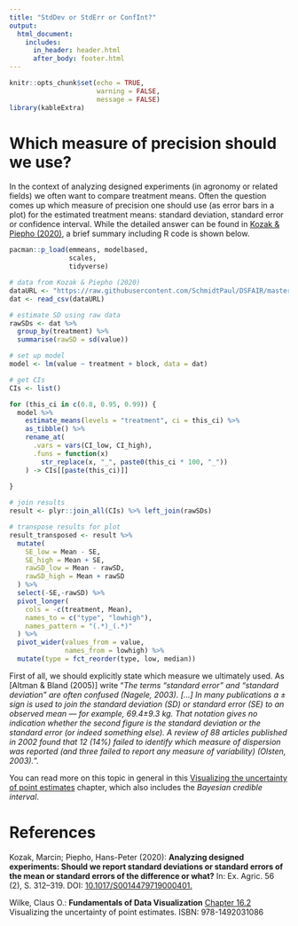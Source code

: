 ```yaml
---
title: "StdDev or StdErr or ConfInt?"
output: 
  html_document:
    includes:
      in_header: header.html
      after_body: footer.html		
---
```


```r
knitr::opts_chunk$set(echo = TRUE,
                      warning = FALSE,
                      message = FALSE)
library(kableExtra)
```

<!-- It is not so simple: databased, modelbased - but how phrase it? -->
<!-- No Bayesian included here -->

# Which measure of precision should we use?

In the context of analyzing designed experiments (in agronomy or related fields) we often want to compare treatment means. Often the question comes up which measure of precision one should use (as error bars in a plot) for the estimated treatment means: standard deviation, standard error or confidence interval. While the detailed answer can be found in [Kozak & Piepho (2020)](https://www.cambridge.org/core/journals/experimental-agriculture/article/abs/analyzing-designed-experiments-should-we-report-standard-deviations-or-standard-errors-of-the-mean-or-standard-errors-of-the-difference-or-what/92DB0AF151C157B9C6E2FA40F9C9B635#), a brief summary including R code is shown below.

```r
pacman::p_load(emmeans, modelbased,
               scales,
               tidyverse)

# data from Kozak & Piepho (2020)
dataURL <- "https://raw.githubusercontent.com/SchmidtPaul/DSFAIR/master/data/Kozak%26Piepho2020.csv"
dat <- read_csv(dataURL)

# estimate SD using raw data
rawSDs <- dat %>% 
  group_by(treatment) %>% 
  summarise(rawSD = sd(value))

# set up model
model <- lm(value ~ treatment + block, data = dat)

# get CIs
CIs <- list()

for (this_ci in c(0.8, 0.95, 0.99)) {
  model %>%
    estimate_means(levels = "treatment", ci = this_ci) %>%
    as_tibble() %>%
    rename_at(
      .vars = vars(CI_low, CI_high),
      .funs = function(x)
        str_replace(x, "_", paste0(this_ci * 100, "_"))
    ) -> CIs[[paste(this_ci)]]
  
}

# join results
result <- plyr::join_all(CIs) %>% left_join(rawSDs)

# transpose results for plot
result_transposed <- result %>%
  mutate(
    SE_low = Mean - SE,
    SE_high = Mean + SE,
    rawSD_low = Mean - rawSD,
    rawSD_high = Mean + rawSD
  ) %>%
  select(-SE,-rawSD) %>%
  pivot_longer(
    cols = -c(treatment, Mean),
    names_to = c("type", "lowhigh"),
    names_pattern = "(.*)_(.*)"
  ) %>%
  pivot_wider(values_from = value,
              names_from = lowhigh) %>%
  mutate(type = fct_reorder(type, low, median))
```

First of all, we should explicitly state which measure we ultimately used. As [Altman & Bland (2005)] write "*The terms “standard error” and “standard deviation” are often confused (Nagele, 2003). [...] In many publications a ± sign is used to join the standard deviation (SD) or standard error (SE) to an observed mean — for example, 69.4±9.3 kg. That notation gives no indication whether the second figure is the standard deviation or the standard error (or indeed something else). A review of 88 articles published in 2002 found that 12 (14%) failed to identify which measure of dispersion was reported (and three failed to report any measure of variability) (Olsten, 2003).*".

You can read more on this topic in general in this [Visualizing the uncertainty of point estimates](https://clauswilke.com/dataviz/visualizing-uncertainty.html#visualizing-the-uncertainty-of-point-estimates) chapter, which also includes the *Bayesian credible interval*.

# References

Kozak, Marcin; Piepho, Hans-Peter (2020): **Analyzing designed experiments: Should we report standard deviations or standard errors of the mean or standard errors of the difference or what?** In: Ex. Agric. 56 (2), S. 312–319. DOI: [10.1017/S0014479719000401.](https://www.cambridge.org/core/journals/experimental-agriculture/article/abs/analyzing-designed-experiments-should-we-report-standard-deviations-or-standard-errors-of-the-mean-or-standard-errors-of-the-difference-or-what/92DB0AF151C157B9C6E2FA40F9C9B635#)

Wilke, Claus O.: **Fundamentals of Data Visualization** [Chapter 16.2](https://clauswilke.com/dataviz/visualizing-uncertainty.html#visualizing-the-uncertainty-of-point-estimates) Visualizing the uncertainty of point estimates. ISBN: 978-1492031086
